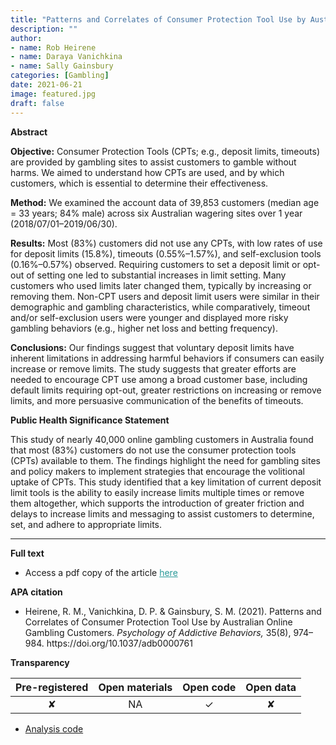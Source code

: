 ```yaml
---
title: "Patterns and Correlates of Consumer Protection Tool Use by Australian Online Gambling Customers"
description: ""
author:
- name: Rob Heirene
- name: Daraya Vanichkina
- name: Sally Gainsbury
categories: [Gambling]
date: 2021-06-21
image: featured.jpg
draft: false
---
```


**Abstract**

**Objective:** Consumer Protection Tools (CPTs; e.g., deposit limits, timeouts) are provided by gambling sites to assist customers to gamble without harms. We aimed to understand how CPTs are used, and by which customers, which is essential to determine their effectiveness.

**Method:** We examined the account data of 39,853 customers (median age = 33 years; 84% male) across six Australian wagering sites over 1 year (2018/07/01--2019/06/30).

**Results:** Most (83%) customers did not use any CPTs, with low rates of use for deposit limits (15.8%), timeouts (0.55%--1.57%), and self-exclusion tools (0.16%--0.57%) observed. Requiring customers to set a deposit limit or opt-out of setting one led to substantial increases in limit setting. Many customers who used limits later changed them, typically by increasing or removing them. Non-CPT users and deposit limit users were similar in their demographic and gambling characteristics, while comparatively, timeout and/or self-exclusion users were younger and displayed more risky gambling behaviors (e.g., higher net loss and betting frequency).

**Conclusions:** Our findings suggest that voluntary deposit limits have inherent limitations in addressing harmful behaviors if consumers can easily increase or remove limits. The study suggests that greater efforts are needed to encourage CPT use among a broad customer base, including default limits requiring opt-out, greater restrictions on increasing or remove limits, and more persuasive communication of the benefits of timeouts.

**Public Health Significance Statement**

This study of nearly 40,000 online gambling customers in Australia found that most (83%) customers do not use the consumer protection tools (CPTs) available to them. The findings highlight the need for gambling sites and policy makers to implement strategies that encourage the volitional uptake of CPTs. This study identified that a key limitation of current deposit limit tools is the ability to easily increase limits multiple times or remove them altogether, which supports the introduction of greater friction and delays to increase limits and messaging to assist customers to determine, set, and adhere to appropriate limits.

------------------------------------------------------------------------

**Full text**

-   Access a pdf copy of the article [here](Heirene_et_al_CPT_use.pdf){style="color: #289998"}

**APA citation**

-   Heirene, R. M., Vanichkina, D. P. & Gainsbury, S. M. (2021). Patterns and Correlates of Consumer Protection Tool Use by Australian Online Gambling Customers. *Psychology of Addictive Behaviors,* 35(8), 974--984. https://doi.org/10.1037/adb0000761

**Transparency**

| Pre-registered | Open materials | Open code | Open data |
|:--------------:|:--------------:|:---------:|:---------:|
|       ✘        |       NA       |     ✓     |     ✘     |

-   [Analysis code](https://osf.io/23ejv/)
